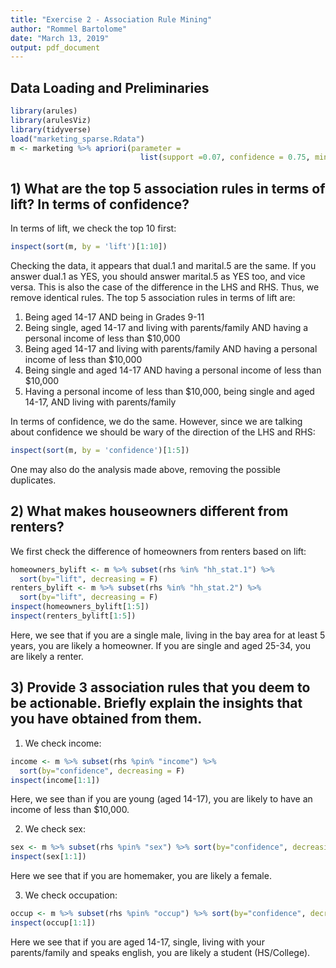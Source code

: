---
title: "Exercise 2 - Association Rule Mining"
author: "Rommel Bartolome"
date: "March 13, 2019"
output: pdf_document
---

## Data Loading and Preliminaries

```{r message=FALSE, warning=FALSE, paged.print=FALSE}
library(arules)
library(arulesViz)
library(tidyverse)
load("marketing_sparse.Rdata") 
m <- marketing %>% apriori(parameter = 
                             list(support =0.07, confidence = 0.75, minlen = 2))
```

## 1) What are the top 5 association rules in terms of lift? In terms of confidence?

In terms of lift, we check the top 10 first:
```{r}
inspect(sort(m, by = 'lift')[1:10])
```

Checking the data, it appears that dual.1 and marital.5 are the same. If you answer dual.1 as YES, you should answer marital.5 as YES too, and vice versa. This is also the case of the difference in the LHS and RHS. Thus, we remove identical rules. The top 5 association rules in terms of lift are:

1. Being aged 14-17 AND being in Grades 9-11
2. Being single, aged 14-17 and living with parents/family AND having a personal income of less than $10,000
3. Being aged 14-17 and living with parents/family AND having a personal income of less than $10,000
4. Being single and aged 14-17 AND having a personal income of less than $10,000
5. Having a personal income of less than $10,000, being single and aged 14-17, AND living with parents/family

In terms of confidence, we do the same. However, since we are talking about confidence we should be wary of the direction of the LHS and RHS:

```{r}
inspect(sort(m, by = 'confidence')[1:5]) 
```

One may also do the analysis made above, removing the possible duplicates.

## 2) What makes houseowners different from renters?

We first check the difference of homeowners from renters based on lift:

```{r}
homeowners_bylift <- m %>% subset(rhs %in% "hh_stat.1") %>% 
  sort(by="lift", decreasing = F)
renters_bylift <- m %>% subset(rhs %in% "hh_stat.2") %>% 
  sort(by="lift", decreasing = F)
inspect(homeowners_bylift[1:5])
inspect(renters_bylift[1:5])
```

Here, we see that if you are a single male, living in the bay area for at least 5 years, you are likely a homeowner. If you are single and aged 25-34, you are likely a renter.

## 3) Provide 3 association rules that you deem to be actionable. Briefly explain the insights that you have obtained from them.

1. We check income:

```{r}
income <- m %>% subset(rhs %pin% "income") %>% 
  sort(by="confidence", decreasing = F)
inspect(income[1:1])
```

Here, we see than if you are young (aged 14-17), you are likely to have an income of less than $10,000.

2. We check sex:

```{r}
sex <- m %>% subset(rhs %pin% "sex") %>% sort(by="confidence", decreasing = F)
inspect(sex[1:1])
```

Here we see that if you are homemaker, you are likely a female.

3. We check occupation:

```{r}
occup <- m %>% subset(rhs %pin% "occup") %>% sort(by="confidence", decreasing = F)
inspect(occup[1:1])
```

Here we see that if you are aged 14-17, single, living with your parents/family and speaks english, you are likely a student (HS/College).